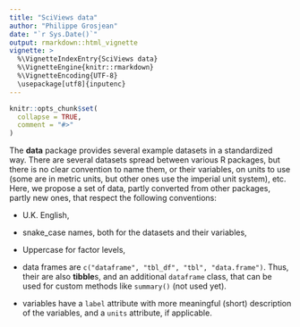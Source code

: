 ```yaml
---
title: "SciViews data"
author: "Philippe Grosjean"
date: "`r Sys.Date()`"
output: rmarkdown::html_vignette
vignette: >
  %\VignetteIndexEntry{SciViews data}
  %\VignetteEngine{knitr::rmarkdown}
  %\VignetteEncoding{UTF-8}
  \usepackage[utf8]{inputenc}
---
```


```r
knitr::opts_chunk$set(
  collapse = TRUE,
  comment = "#>"
)
```

The **data** package provides several example datasets in a standardized way. There are several datasets spread between various R packages, but there is no clear convention to name them, or their variables, on units to use (some are in metric units, but other ones use the imperial unit system), etc. Here, we propose a set of data, partly converted from other packages, partly new ones, that respect the following conventions:

- U.K. English,

- snake_case names, both for the datasets and their variables,

- Uppercase for factor levels,

- data frames are `c("dataframe", "tbl_df", "tbl", "data.frame")`. Thus, their are also **tibble**s, and an additional `dataframe` class, that can be used for custom methods like `summary()` (not used yet).

- variables have a `label` attribute with more meaningful (short) description of the variables, and a `units` attribute, if applicable.
